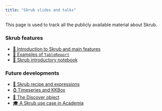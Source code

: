 ```yaml
---
title: "Skrub slides and talks"
---
```


This page is used to track all the publicly available material about Skrub. 

### Skrub features 
- <a href="skrub-intro/skrub-intro.qmd">🤝 Introduction to Skrub and main features</a>
- <a href="https://skrub-data.org/skrub-reports/examples/">📑 Examples of `TableReport`</a> 
- <a href="">📔 Skrub introductory notebook</a>

### Future developments
- <a href="expressions/expressions.qmd">🌠 Skrub recipe and expressions</a>
- <a href="https://docs.google.com/presentation/d/1pIUHmqpSDi8GyRCJ_4pXUfPKEXeLoql-YxpVDK97Cxc/edit?usp=sharing">⌚ Timeseries and KKBox</a>
- <a href="discover/discover.qmd">🔎 The Discover object</a>
- <a href="skrub-retrieve-merge-predict/skrub-retrieve-merge-predict.qmd">🎓 A Skrub use case in Academia</a>